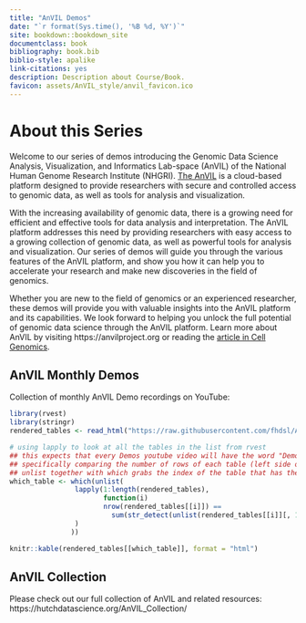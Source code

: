 ```yaml
---
title: "AnVIL Demos"
date: "`r format(Sys.time(), '%B %d, %Y')`"
site: bookdown::bookdown_site
documentclass: book
bibliography: book.bib
biblio-style: apalike
link-citations: yes
description: Description about Course/Book.
favicon: assets/AnVIL_style/anvil_favicon.ico
---
```



# About this Series {-}

Welcome to our series of demos introducing the Genomic Data Science Analysis, Visualization, and Informatics Lab-space (AnVIL) of the National Human Genome Research Institute (NHGRI). [The AnVIL](https://anvilproject.org/) is a cloud-based platform designed to provide researchers with secure and controlled access to genomic data, as well as tools for analysis and visualization.

With the increasing availability of genomic data, there is a growing need for efficient and effective tools for data analysis and interpretation. The AnVIL platform addresses this need by providing researchers with easy access to a growing collection of genomic data, as well as powerful tools for analysis and visualization. Our series of demos will guide you through the various features of the AnVIL platform, and show you how it can help you to accelerate your research and make new discoveries in the field of genomics.

Whether you are new to the field of genomics or an experienced researcher, these demos will provide you with valuable insights into the AnVIL platform and its capabilities. We look forward to helping you unlock the full potential of genomic data science through the AnVIL platform. Learn more about AnVIL by visiting https://anvilproject.org or reading the [article in Cell Genomics](https://www.sciencedirect.com/science/article/pii/S2666979X21001063).

<!-- ## Upcoming AnVIL Events {-} -->

<!-- We'd love to see you at an upcoming event! Here are a few upcoming events that might meet your training needs: -->

<!-- ```{r, echo = FALSE, message = FALSE, warning = FALSE} -->
<!-- source("scripts/render_events.R") -->

<!-- knitr::kable(make_events_table(), format = "html") -->
<!-- ``` -->

## AnVIL Monthly Demos  {-}

Collection of monthly AnVIL Demo recordings on YouTube:

```r
library(rvest)
library(stringr)
rendered_tables <- read_html("https://raw.githubusercontent.com/fhdsl/AnVIL_Collection/refs/heads/main/docs/index.md") %>% html_table() # returns a list of tibbles of the tables

# using lapply to look at all the tables in the list from rvest
## this expects that every Demos youtube video will have the word "Demos" in the title (first column)
## specifically comparing the number of rows of each table (left side of the double equals) to the number of rows in the first column of the table that has the word "Demos" in it (right side of the double equals) 
## unlist together with which grabs the index of the table that has the Demos in it (meets the assumption of every title containing the word "Demos")
which_table <- which(unlist(
                lapply(1:length(rendered_tables),
                       function(i) 
                       nrow(rendered_tables[[i]]) == 
                         sum(str_detect(unlist(rendered_tables[[i]][, 1]), "Demos"))
                )
               ))

knitr::kable(rendered_tables[[which_table]], format = "html")
```

## AnVIL Collection {-}

Please check out our full collection of AnVIL and related resources: https://hutchdatascience.org/AnVIL_Collection/
